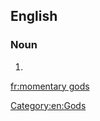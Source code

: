 ==English==

===Noun===
{{head|en}}

# {{plural of|momentary god}}

[[Category:en:Gods]]

[[fr:momentary gods]]